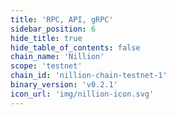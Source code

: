 ```yaml
---
title: 'RPC, API, gRPC'
sidebar_position: 6
hide_title: true
hide_table_of_contents: false
chain_name: 'Nillion'
scope: 'testnet'
chain_id: 'nillion-chain-testnet-1'
binary_version: 'v0.2.1'
icon_url: 'img/nillion-icon.svg'
---
```



<PageTitle
  iconUrl="img/nillion-icon.svg"
  title="Nillion Public Endpoints"
  chainId="nillion-chain-testnet-1"
  version="v0.2.1"
/>

<Endpoints
  api="https://nillion-t-api.noders.services"
  rpc="https://nillion-t-rpc.noders.services"
  grpc="https://nillion-t-grpc.noders.services:443"
  jsonRpc=""
/>
